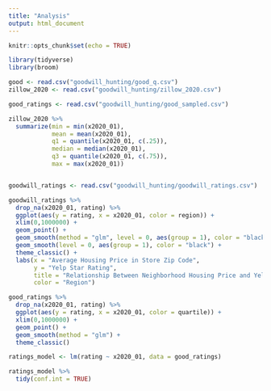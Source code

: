 ```yaml
---
title: "Analysis"
output: html_document
---
```


```r
knitr::opts_chunk$set(echo = TRUE)

library(tidyverse)
library(broom)

good <- read.csv("goodwill_hunting/good_q.csv")
zillow_2020 <- read.csv("goodwill_hunting/zillow_2020.csv")

good_ratings <- read.csv("goodwill_hunting/good_sampled.csv")

```


```r

zillow_2020 %>%
  summarize(min = min(x2020_01),
            mean = mean(x2020_01),
            q1 = quantile(x2020_01, c(.25)),
            median = median(x2020_01),
            q3 = quantile(x2020_01, c(.75)),
            max = max(x2020_01))



```


```r

goodwill_ratings <- read.csv("goodwill_hunting/goodwill_ratings.csv")

```


```r
goodwill_ratings %>%
  drop_na(x2020_01, rating) %>%
  ggplot(aes(y = rating, x = x2020_01, color = region)) +
  xlim(0,1000000) +
  geom_point() +
  geom_smooth(method = "glm", level = 0, aes(group = 1), color = "black") +
  geom_smooth(level = 0, aes(group = 1), color = "black") +
  theme_classic() +
  labs(x = "Average Housing Price in Store Zip Code",
       y = "Yelp Star Rating",
       title = "Relationship Between Neighborhood Housing Price and Yelp Star Rating",
       color = "Region")

```

```r

good_ratings %>%
  drop_na(x2020_01, rating) %>%
  ggplot(aes(y = rating, x = x2020_01, color = quartile)) +
  xlim(0,1000000) +
  geom_point() +
  geom_smooth(method = "glm") +
  theme_classic()

```


```r

ratings_model <- lm(rating ~ x2020_01, data = good_ratings)

ratings_model %>%
  tidy(conf.int = TRUE)



```



